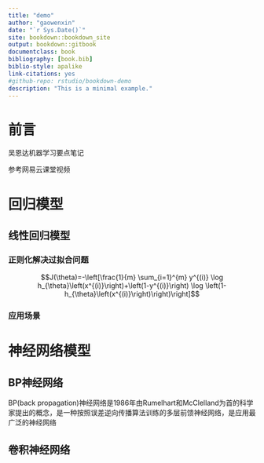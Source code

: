 --- 
title: "demo"
author: "gaowenxin"
date: "`r Sys.Date()`"
site: bookdown::bookdown_site
output: bookdown::gitbook
documentclass: book
bibliography: [book.bib]
biblio-style: apalike
link-citations: yes
#github-repo: rstudio/bookdown-demo
description: "This is a minimal example."
---

# 前言 {-}

吴恩达机器学习要点笔记

参考网易云课堂视频

# 回归模型 

##  线性回归模型
### 正则化解决过拟合问题
$$J(\theta)=-\left[\frac{1}{m} \sum_{i=1}^{m} y^{(i)} \log h_{\theta}\left(x^{(i)}\right)+\left(1-y^{(i)}\right) \log \left(1-h_{\theta}\left(x^{(i)}\right)\right)\right]$$

###  应用场景


# 神经网络模型 
##  BP神经网络
BP(back propagation)神经网络是1986年由Rumelhart和McClelland为首的科学家提出的概念，是一种按照误差逆向传播算法训练的多层前馈神经网络，是应用最广泛的神经网络

##  卷积神经网络
